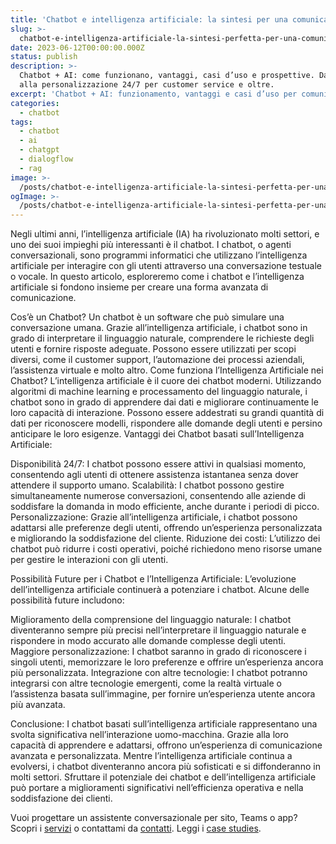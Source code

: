 ```yaml
---
title: 'Chatbot e intelligenza artificiale: la sintesi per una comunicazione evoluta'
slug: >-
  chatbot-e-intelligenza-artificiale-la-sintesi-perfetta-per-una-comunicazione-avanzata
date: 2023-06-12T00:00:00.000Z
status: publish
description: >-
  Chatbot + AI: come funzionano, vantaggi, casi d’uso e prospettive. Dalla NLP
  alla personalizzazione 24/7 per customer service e oltre.
excerpt: 'Chatbot + AI: funzionamento, vantaggi e casi d’uso per comunicare meglio.'
categories:
  - chatbot
tags:
  - chatbot
  - ai
  - chatgpt
  - dialogflow
  - rag
image: >-
  /posts/chatbot-e-intelligenza-artificiale-la-sintesi-perfetta-per-una-comunicazione-avanzata/card.webp
ogImage: >-
  /posts/chatbot-e-intelligenza-artificiale-la-sintesi-perfetta-per-una-comunicazione-avanzata/og.webp
---
```


<BreakoutImage src="/posts/chatbot-e-intelligenza-artificiale-la-sintesi-perfetta-per-una-comunicazione-avanzata/cover.webp" alt="Interfaccia chat con AI integrata" />





Negli ultimi anni, l&#8217;intelligenza artificiale (IA) ha rivoluzionato molti settori, e uno dei suoi impieghi più interessanti è il chatbot. I chatbot, o agenti conversazionali, sono programmi informatici che utilizzano l&#8217;intelligenza artificiale per interagire con gli utenti attraverso una conversazione testuale o vocale. In questo articolo, esploreremo come i chatbot e l&#8217;intelligenza artificiale si fondono insieme per creare una forma avanzata di comunicazione.



Cos&#8217;è un Chatbot? Un chatbot è un software che può simulare una conversazione umana. Grazie all&#8217;intelligenza artificiale, i chatbot sono in grado di interpretare il linguaggio naturale, comprendere le richieste degli utenti e fornire risposte adeguate. Possono essere utilizzati per scopi diversi, come il customer support, l&#8217;automazione dei processi aziendali, l&#8217;assistenza virtuale e molto altro.
Come funziona l&#8217;Intelligenza Artificiale nei Chatbot? L&#8217;intelligenza artificiale è il cuore dei chatbot moderni. Utilizzando algoritmi di machine learning e processamento del linguaggio naturale, i chatbot sono in grado di apprendere dai dati e migliorare continuamente le loro capacità di interazione. Possono essere addestrati su grandi quantità di dati per riconoscere modelli, rispondere alle domande degli utenti e persino anticipare le loro esigenze.
Vantaggi dei Chatbot basati sull&#8217;Intelligenza Artificiale:


Disponibilità 24/7: I chatbot possono essere attivi in qualsiasi momento, consentendo agli utenti di ottenere assistenza istantanea senza dover attendere il supporto umano.
Scalabilità: I chatbot possono gestire simultaneamente numerose conversazioni, consentendo alle aziende di soddisfare la domanda in modo efficiente, anche durante i periodi di picco.
Personalizzazione: Grazie all&#8217;intelligenza artificiale, i chatbot possono adattarsi alle preferenze degli utenti, offrendo un&#8217;esperienza personalizzata e migliorando la soddisfazione del cliente.
Riduzione dei costi: L&#8217;utilizzo dei chatbot può ridurre i costi operativi, poiché richiedono meno risorse umane per gestire le interazioni con gli utenti.


Possibilità Future per i Chatbot e l&#8217;Intelligenza Artificiale: L&#8217;evoluzione dell&#8217;intelligenza artificiale continuerà a potenziare i chatbot. Alcune delle possibilità future includono:


Miglioramento della comprensione del linguaggio naturale: I chatbot diventeranno sempre più precisi nell&#8217;interpretare il linguaggio naturale e rispondere in modo accurato alle domande complesse degli utenti.
Maggiore personalizzazione: I chatbot saranno in grado di riconoscere i singoli utenti, memorizzare le loro preferenze e offrire un&#8217;esperienza ancora più personalizzata.
Integrazione con altre tecnologie: I chatbot potranno integrarsi con altre tecnologie emergenti, come la realtà virtuale o l&#8217;assistenza basata sull&#8217;immagine, per fornire un&#8217;esperienza utente ancora più avanzata.

Conclusione: I chatbot basati sull&#8217;intelligenza artificiale rappresentano una svolta significativa nell&#8217;interazione uomo-macchina. Grazie alla loro capacità di apprendere e adattarsi, offrono un&#8217;esperienza di comunicazione avanzata e personalizzata. Mentre l&#8217;intelligenza artificiale continua a evolversi, i chatbot diventeranno ancora più sofisticati e si diffonderanno in molti settori. Sfruttare il potenziale dei chatbot e dell&#8217;intelligenza artificiale può portare a miglioramenti significativi nell&#8217;efficienza operativa e nella soddisfazione dei clienti.

Vuoi progettare un assistente conversazionale per sito, Teams o app? Scopri i [servizi](/services/) o contattami da [contatti](/contatti/). Leggi i [case studies](/case-studies/).


